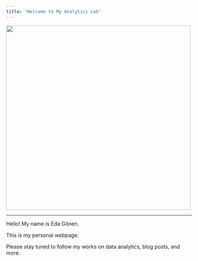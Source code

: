 ```yaml
---
title: "Welcome to My Analytics Lab"
---
```


![](assets/images/smpns.gif){fig-align="center"width=500px}

---

Hello! My name is Eda Gönen.

This is my personal webpage.

Please stay tuned to follow my works on data analytics, blog posts, and more.
